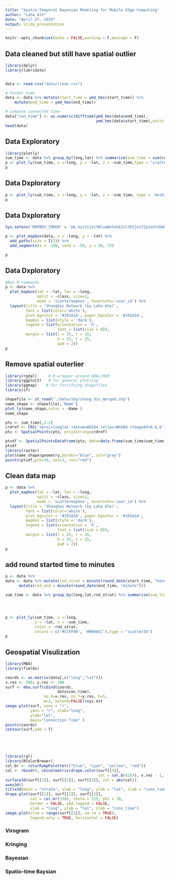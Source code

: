 ```yaml
---
title: "Spatio-Temporal Bayesian Modeling for Mobile Edge Computing"
author: "Laha Ale"
date: "April 27, 2019"
output: slidy_presentation
---
```


```r
knitr::opts_chunk$set(echo = FALSE,warning = F,message = F)
```



## Data cleaned but still have spatial outlier

```r
library(dplyr)
library(lubridate)


data <- read.csv("data/clean.csv")

# format time
data <- data %>% mutate(start_time = ymd_hms(start_time)) %>%
    mutate(end_time = ymd_hms(end_time))

# compute connected time
data["con_time"] <- as.numeric(difftime(ymd_hms(data$end_time),
                                        ymd_hms(data$start_time),units = "secs"))
head(data)
```

## Data Exploratory

```r
library(plotly)
sum_time <- data %>% group_by(long,lat) %>% summarise(sum_time = sum(con_time))
p <- plot_ly(sum_time, x =~long, y = ~lat, z = ~sum_time,type = "scatter3d")
p

```

## Data Dxploratory

```r
p <- plot_ly(sum_time, x =~long, y = ~lat, z = ~sum_time, type = 'mesh3d')
p

```


## Data Dxploratory

```r
Sys.setenv('MAPBOX_TOKEN' = 'pk.eyJ1IjoiYWluaWxhaGEiLCJhIjoiY2p1enYzbm9hMWNzMTQzbXcyNWt0M3VwNyJ9._PwdGJ4wfOnzfZ9Ux9Oxvw')

p <- plot_mapbox(data, x = ~long, y = ~lat) %>%
  add_paths(size = I(2)) %>%
  add_segments(x = -100, xend = -50, y = 50, 75)

p

```


## Data Dxploratory

```r
#Run R commands
p <- data %>%
  plot_mapbox(lat = ~lat, lon = ~long,
              split = ~class, size=2,
              mode = 'scattermapbox', hoverinfo='user_id') %>%
  layout(title = 'Shanghai Network (by Laha Ale)',
         font = list(color='white'),
         plot_bgcolor = '#191A1A', paper_bgcolor = '#191A1A',
         mapbox = list(style = 'dark'),
         legend = list(orientation = 'h',
                       font = list(size = 8)),
         margin = list(l = 25, r = 25,
                       b = 25, t = 25,
                       pad = 2))
p

```




## Remove spatial outerlier

```r
library(rgdal)     # R wrapper around GDAL/OGR
library(ggplot2)   # for general plotting
library(ggmap)    # for fortifying shapefiles
library(sf)

shapefile <- st_read("./data/shp/shang_dis_merged.shp")
name_shape <- shapefile[,'Name']
plot_ly(name_shape,color = ~Name )
name_shape

ptx <- sum_time[,1:2]
crdref <- CRS('+proj=longlat +datum=WGS84 +ellps=WGS84 +towgs84=0,0,0')
ptx <- SpatialPoints(ptx, proj4string=crdref)

ptsdf <- SpatialPointsDataFrame(ptx, data=data.frame(sum_time$sum_time))
ptsdf
library(raster)
plot(name_shape$geometry,border="blue", col="gray")
points(ptsdf,pch=20, cex=1, col="red")

```


## Clean data map
```r
p <- data %>%
  plot_mapbox(lat = ~lat, lon = ~long,
              split = ~class, size=2,
              mode = 'scattermapbox', hoverinfo='user_id') %>%
  layout(title = 'Shanghai Network (by Laha Ale)',
         font = list(color='white'),
         plot_bgcolor = '#191A1A', paper_bgcolor = '#191A1A',
         mapbox = list(style = 'dark'),
         legend = list(orientation = 'h',
                       font = list(size = 8)),
         margin = list(l = 25, r = 25,
                       b = 25, t = 25,
                       pad = 2))
p

```

## add round started time to minutes

```r
p <- data %>%
data <- data %>% mutate(rnd_strat = minute(round_date(start_time, "minute"))) %>%
      mutate(rnd_end = minute(round_date(end_time, "minute")))

sum_time <- data %>% group_by(long,lat,rnd_strat) %>% summarise(sum_time = sum(con_time))




p <- plot_ly(sum_time, x =~long,
             y = ~lat, z = ~sum_time,
             color = ~rnd_strat,
             colors = c('#CCFF00', '#0000CC'),type = "scatter3d")
p


```






## Geospatial Visulization

```r
library(MBA)
library(fields)

coords <- as.matrix(data[,c("long","lat")])
x.res <- 200; y.res <- 200
surf <- mba.surf(cbind(coords,
                       data$con_time),
                 no.X=x.res, no.Y=y.res, h=5,
                 m=2, extend=FALSE)$xyz.est
image.plot(surf, xaxs = "r",
           yaxs = "r", xlab="long",
           ylab="lat",
           main="Connection Time" )
points(coords)
contour(surf,add = T)





library(rgl)
library(RColorBrewer)
col.br <- colorRampPalette(c("blue", "cyan", "yellow", "red"))
col <- rbind(0, cbind(matrix(drape.color(surf[[3]],
                                         col = col.br(25)), x.res - 1, y.res-1), 0))
surface3d(surf[[1]], surf[[2]], surf[[3]], col = abs(col))
axes3d()
title3d(main = "strata", xlab = "long", ylab = "lat", zlab = "conn_time")
drape.plot(surf[[1]], surf[[2]], surf[[3]],
           col = col.br(150), theta = 225, phi = 20,
           border = FALSE, add.legend = FALSE,
           xlab = "long", ylab = "lat", zlab = "conn_time")
image.plot(zlim = range(surf[[3]], na.rm = TRUE),
           legend.only = TRUE, horizontal = FALSE)

```

### Virogram
### Kringing
### Bayesian
### Spatio-time Baysian






